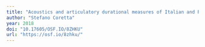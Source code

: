 ```yaml
---
title: "Acoustics and articulatory durational measures of Italian and Polish"
author: "Stefano Coretta"
year: 2018
doi: "10.17605/OSF.IO/8ZHKU"
url: "https://osf.io/8zhku/"
---
```


